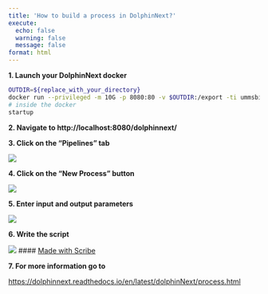 ---
title: 'How to build a process in DolphinNext?'
execute:
  echo: false
  warning: false
  message: false
format: html
---

**1. Launch your DolphinNext docker**

```bash
OUTDIR=${replace_with_your_directory}
docker run --privileged -m 10G -p 8080:80 -v $OUTDIR:/export -ti ummsbiocore/dolphinnext-studio /bin/bash
# inside the docker
startup
```

**2. Navigate to http://localhost:8080/dolphinnext/**

**3. Click on the "Pipelines" tab**

![](https://ajeuwbhvhr.cloudimg.io/colony-recorder.s3.amazonaws.com/files/2023-08-13/e2018c56-2f78-4b7c-a534-afaf96d67fc0/user_cropped_screenshot.jpeg?tl_px=0,0&br_px=1075,600&force_format=png&width=560.0&wat_scale=50&wat=1&wat_opacity=0.7&wat_gravity=northwest&wat_url=https://colony-recorder.s3.us-west-1.amazonaws.com/images/watermarks/FB923C_standard.png&wat_pad=157,-1)

**4. Click on the "New Process" button**

![](https://ajeuwbhvhr.cloudimg.io/colony-recorder.s3.amazonaws.com/files/2023-08-10/13447b2b-a5fb-44cf-9abd-b7b7acf23d94/user_cropped_screenshot.jpeg?tl_px=0,0&br_px=1075,600&force_format=png&width=560.0&wat_scale=50&wat=1&wat_opacity=0.7&wat_gravity=northwest&wat_url=https://colony-recorder.s3.us-west-1.amazonaws.com/images/watermarks/FB923C_standard.png&wat_pad=33,101)

**5. Enter input and output parameters**

![](https://ajeuwbhvhr.cloudimg.io/colony-recorder.s3.amazonaws.com/files/2023-09-10/6905e84e-9fbb-4554-9bed-89287d267502/user_cropped_screenshot.jpeg?tl_px=0,163&br_px=982,712&force_format=png&width=983&wat_scale=87&wat=1&wat_opacity=0.7&wat_gravity=northwest&wat_url=https://colony-recorder.s3.us-west-1.amazonaws.com/images/watermarks/FB923C_standard.png&wat_pad=197,243)


**6. Write the script**

![](https://ajeuwbhvhr.cloudimg.io/colony-recorder.s3.amazonaws.com/files/2023-09-10/8e1477a3-0702-4b3d-8356-ebe84c36e1fd/user_cropped_screenshot.jpeg?tl_px=0,450&br_px=859,931&force_format=png&width=860&wat_scale=76&wat=1&wat_opacity=0.7&wat_gravity=northwest&wat_url=https://colony-recorder.s3.us-west-1.amazonaws.com/images/watermarks/FB923C_standard.png&wat_pad=226,213)
#### [Made with Scribe](https://scribehow.com/shared/Accessing_a_specific_webpage_and_clicking_on_multiple_links__AkbY1Up5Qcmh_R4rEdHmCA)

**7. For more information go to**

[https://dolphinnext.readthedocs.io/en/latest/dolphinNext/process.html](https://dolphinnext.readthedocs.io/en/latest/dolphinNext/process.html) 
